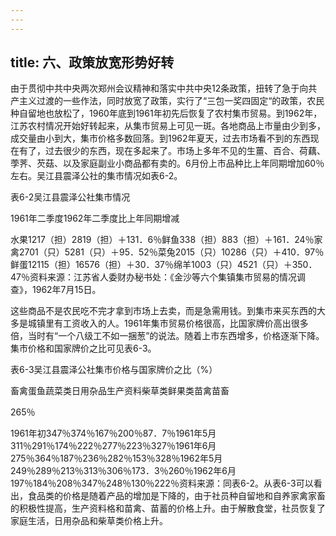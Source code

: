 ```yaml
---
---
---
```

title: 六、政策放宽形势好转
---



由于贯彻中共中央两次郑州会议精神和落实中共中央12条政策，扭转了急于向共产主义过渡的一些作法，同时放宽了政策，实行了“三包一奖四固定“的政策，农民种自留地也放松了，1960年底到1961年初先后恢复了农村集市贸易。到1962年，江苏农村情况开始好转起来，从集市贸易上可见一斑。各地商品上市量由少到多，成交量由小到大，集市价格多数回落。到1962年夏天，过去市场看不到的东西现在有了，过去很少的东西，现在多起来了。市场上多年不见的生薑、百合、荷藕、荸荠、芡菇、以及家庭副业小商品都有卖的。6月份上市品种比上年同期增加60％左右。吴江县震泽公社的集市情况如表6-2。

表6-2吴江县震泽公社集市情况

1961年二季度1962年二季度比上年同期增减

水果1217（担）2819（担）＋131．6％鲜鱼338（担）883（担）＋161．24％家禽2701（只）5281（只）＋95．52％菜兔2015（只）10286（只）＋410．97％鲜蛋12115（担）16576（担）＋30．37％绵羊1003（只）4521（只）＋350．47％资料来源：江苏省人委财办秘书处：《金沙等六个集镇集市贸易的情况调查》，1962年7月15日。

这些商品不是农民吃不完才拿到市场上去卖，而是急需用钱。到集市来买东西的大多是城镇里有工资收入的人。1961年集市贸易价格很高，比国家牌价高出很多倍，当时有“一个八级工不如一捆葱”的说法。随着上市东西增多，价格逐渐下降。集市价格和国家牌价之比可见表6-3。

表6-3吴江县震泽公社集市价格与国家牌价之比（%）

畜禽蛋鱼蔬菜类日用杂品生产资料柴草类鲜果类苗禽苗畜

265％

1961年初347％374％167％200％87．7％1961年5月311％291％174％222％277％223％327％1961年6月275％364％187％236％282％153％328％1962年5月249％289％213％313％306％173．3％260％1962年6月197％184％208％347％248％130％222％资料来源：同表6-2。从表6-3可以看出，食品类的价格是随着产品的增加是下降的，由于社员种自留地和自养家禽家畜的积极性提高，生产资料格和苗禽、苗蓄的价格上升。由于解散食堂，社员恢复了家庭生活，日用杂品和柴草类价格上升。